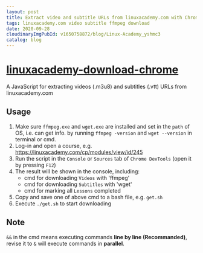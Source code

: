 ```yaml
---
layout: post
title: Extract video and subtitle URLs from linuxacademy.com with Chrome DevTools + ffmpeg + wget
tags: linuxacademy.com video subtitle ffmpeg download
date: 2020-09-28
cloudinaryImgPubId: v1650758872/blog/Linux-Academy_yshmc3
catalog: blog
---
```


# [linuxacademy-download-chrome](https://github.com/neotan/linuxacademy-download-chrome)
A JavaScript for extracting videos (.m3u8) and subtitles (.vtt) URLs from linuxacademy.com

## Usage

1. Make sure `ffmpeg.exe` and `wget.exe` are installed and set in the `path` of OS, i.e. can get info. by running `ffmpeg -version` and `wget --version` in terminal or cmd.
1. Log-in and open a course, e.g. https://linuxacademy.com/cp/modules/view/id/245
1. Run the script in the `Console` or `Sources` tab of `Chrome DevTools` (open it by pressing `F12`)
1. The result will be shown in the console, including: 
    * cmd for downloading `Videos` with 'ffmpeg'
    * cmd for downloading `Subtitles` with 'wget'
    * cmd for marking all `Lessons` completed
1. Copy and save one of above cmd to a bash file, e.g. `get.sh`
1. Execute `./get.sh` to start downloading

## Note
`&&` in the cmd means executing commands **line by line (Recommanded)**, revise it to `&` will execute commands in **parallel**.  
